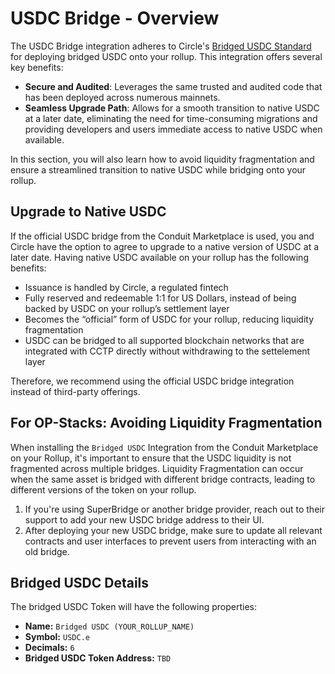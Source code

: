 
# USDC Bridge - Overview

The USDC Bridge integration adheres to Circle's [Bridged USDC Standard](https://www.circle.com/en/bridged-usdc) for deploying bridged USDC onto your rollup. This integration offers several key benefits:

- **Secure and Audited**: Leverages the same trusted and audited code that has been deployed across numerous mainnets.
- **Seamless Upgrade Path**: Allows for a smooth transition to native USDC at a later date, eliminating the need for time-consuming migrations and providing developers and users immediate access to native USDC when available.

In this section, you will also learn how to avoid liquidity fragmentation and ensure a streamlined transition to native USDC while bridging onto your rollup.

## Upgrade to Native USDC

If the official USDC bridge from the Conduit Marketplace is used, you and Circle have the option to agree to upgrade to a native version of USDC at a later date. Having native USDC available on your rollup has the following benefits:

- Issuance is handled by Circle, a regulated fintech
- Fully reserved and redeemable 1:1 for US Dollars, instead of being backed by USDC on your rollup’s settlement layer
- Becomes the “official” form of USDC for your rollup, reducing liquidity fragmentation
- USDC can be bridged to all supported blockchain networks that are integrated with CCTP directly without withdrawing to the settelement layer

Therefore, we recommend using the official USDC bridge integration instead of third-party offerings.

## For OP-Stacks: Avoiding Liquidity Fragmentation

When installing the `Bridged USDC` Integration from the Conduit Marketplace on your Rollup, it's important to ensure that the USDC liquidity is not fragmented across multiple bridges. Liquidity Fragmentation can occur when the same asset is bridged with different bridge contracts, leading to different versions of the token on your rollup.

1. If you're using SuperBridge or another bridge provider, reach out to their support to add your new USDC bridge address to their UI.
2. After deploying your new USDC bridge, make sure to update all relevant contracts and user interfaces to prevent users from interacting with an old bridge.

## Bridged USDC Details

The bridged USDC Token will have the following properties:

- **Name:** `Bridged USDC (YOUR_ROLLUP_NAME)`
- **Symbol:** `USDC.e`
- **Decimals:** `6`
- **Bridged USDC Token Address:** `TBD`

